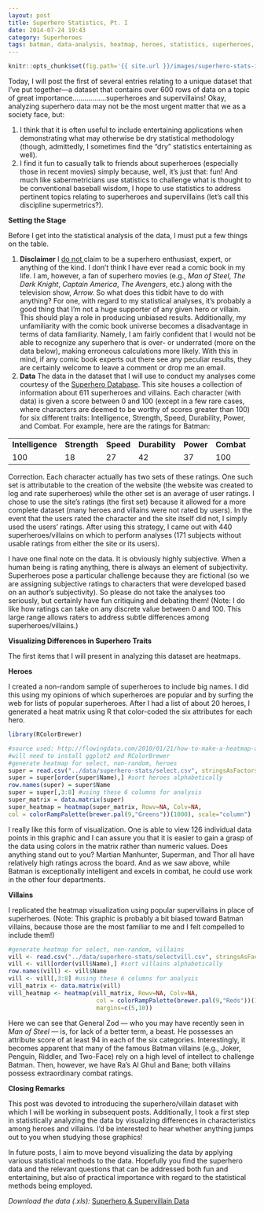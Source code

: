 ```yaml
---
layout: post
title: Superhero Statistics, Pt. I
date: 2014-07-24 19:43
category: Superheroes
tags: batman, data-analysis, heatmap, heroes, statistics, superheroes, supervillains, villains, wordpress
---
```

```r
knitr::opts_chunk$set(fig.path='{{ site.url }}/images/superhero-stats-i-', message = FALSE, warning=FALSE)
```

Today, I will post the first of several entries relating to a unique
dataset that I've put together—a dataset that contains over 600 rows of
data on a topic of great importance.................superheroes and
supervillains! Okay, analyzing superhero data may not be the most urgent
matter that we as a society face, but:

1. I think that it is often useful to include entertaining applications
when demonstrating what may otherwise be dry statistical methodology
(though, admittedly, I sometimes find the "dry" statistics entertaining
as well).
2. I find it fun to casually talk to friends about superheroes
(especially those in recent movies) simply because, well, it's just
that: fun! And much like sabermetricians use statistics to challenge
what is thought to be conventional baseball wisdom, I hope to use
statistics to address pertinent topics relating to superheroes and
supervillains (let's call this discipline supermetrics?).

**Setting the Stage**

Before I get into the statistical analysis of the data, I must put a few
things on the table.

1. **Disclaimer** I <span style="text-decoration:underline;">do
not </span>claim to be a superhero enthusiast, expert, or anything of
the kind. I don't think I have ever read a comic book in my life. I am,
however, a fan of superhero movies (e.g., *Man of Steel*, *The Dark
Knight*, *Captain America*, *The Avengers*, etc.) along with the
television show, *Arrow.* So what does this tidbit have to do with
anything? For one, with regard to my statistical analyses, it's probably
a good thing that I'm not a huge supporter of any given hero or villain.
This should play a role in producing unbiased results. Additionally, my
unfamiliarity with the comic book universe becomes a disadvantage in
terms of data familiarity. Namely, I am fairly confident that I would
not be able to recognize any superhero that is over- or underrated (more
on the data below), making erroneous calculations more likely. With this
in mind, if any comic book experts out there see any peculiar results,
they are certainly welcome to leave a comment or drop me an email.
2. **Data** The data in the dataset that I will use to conduct my
analyses come courtesy of the [Superhero
Database](http://www.superherodb.com/). This site houses a collection of
information about 611 superheroes and villains. Each character (with
data) is given a score between 0 and 100 (except in a few rare cases,
where characters are deemed to be worthy of scores greater than 100) for
six different traits: Intelligence, Strength, Speed, Durability, Power,
and Combat. For example, here are the ratings for Batman:

<table align="center">
<tr>
<td><b>Intelligence</b></td> 
<td><b>Strength</b></td>
<td><b>Speed</b></td>
<td><b>Durability</b></td>
<td><b>Power</b></td>
<td><b>Combat</b></td>
</tr>
<tr>
<td>100</td> 
<td>18</td>
<td>27</td>
<td>42</td>
<td>37</td>
<td>100</td>
</tr>
</table>  

Correction. Each character actually has two sets of these ratings. One
such set is attributable to the creation of the website (the website was
created to log and rate superheroes) while the other set is an average
of user ratings. I chose to use the site's ratings (the first set)
because it allowed for a more complete dataset (many heroes and villains
were not rated by users). In the event that the users rated the
character and the site itself did not, I simply used the users' ratings.
After using this strategy, I came out with 440 superheroes/villains on
which to perform analyses (171 subjects without usable ratings from
either the site or its users).

I have one final note on the data. It is obviously highly subjective.
When a human being is rating anything, there is always an element of
subjectivity. Superheroes pose a particular challenge because they are
fictional (so we are assigning subjective ratings to characters that
were developed based on an author's subjectivity). So please do not take
the analyses too seriously, but certainly have fun critiquing and
debating them! (Note: I do like how ratings can take on any discrete
value between 0 and 100. This large range allows raters to address
subtle differences among superheroes/villains.)

**Visualizing Differences in Superhero Traits**

The first items that I will present in analyzing this dataset are
heatmaps.

**Heroes**

I created a non-random sample of superheroes to include big names. I did
this using my opinions of which superheroes are popular and by surfing
the web for lists of popular superheroes. After I had a list of about 20
heroes, I generated a heat matrix using R that color-coded the six
attributes for each hero.

```r
library(RColorBrewer)

#source used: http://flowingdata.com/2010/01/21/how-to-make-a-heatmap-a-quick-and-easy-solution/  
#will need to install ggplot2 and RColorBrewer
#generate heatmap for select, non-random, heroes  
super = read.csv("../data/superhero-stats/select.csv", stringsAsFactors=FALSE) #read-in CSV file; insert appropriate path  
super = super[order(super$Name),] #sort heroes alphabetically  
row.names(super) = super$Name  
super = super[,3:8] #using these 6 columns for analysis  
super_matrix = data.matrix(super)  
super_heatmap = heatmap(super_matrix, Rowv=NA, Colv=NA,  
col = colorRampPalette(brewer.pal(9,"Greens"))(1000), scale="column")
```

I really like this form of visualization. One is able to view 126
individual data points in this graphic and I can assure you that it is
easier to gain a grasp of the data using colors in the matrix rather
than numeric values. Does anything stand out to you? Martian Manhunter,
Superman, and Thor all have relatively high ratings across the board.
And as we saw above, while Batman is exceptionally intelligent and
excels in combat, he could use work in the other four departments.

**Villains**

I replicated the heatmap visualization using popular supervillains in
place of superheroes. (Note: This graphic is probably a bit biased
toward Batman villains, because those are the most familiar to me and I
felt compelled to include them!)

```r
#generate heatmap for select, non-random, villains
vill <- read.csv("../data/superhero-stats/selectvill.csv", stringsAsFactors=FALSE) #read-in CSV file; insert appropriate path
vill <- vill[order(vill$Name),] #sort villains alphabetically
row.names(vill) <- vill$Name
vill <- vill[,3:8] #using these 6 columns for analysis
vill_matrix <- data.matrix(vill)
vill_heatmap <- heatmap(vill_matrix, Rowv=NA, Colv=NA,
                         col = colorRampPalette(brewer.pal(9,"Reds"))(1000), scale="column",
                         margins=c(5,10))
```

Here we can see that General Zod — who you may have recently seen in *Man
of Steel* — is, for lack of a better term, a beast. He possesses an
attribute score of at least 94 in each of the six categories.
Interestingly, it becomes apparent that many of the famous Batman
villains (e.g., Joker, Penguin, Riddler, and Two-Face) rely on a high
level of intellect to challenge Batman. Then, however, we have Ra's Al
Ghul and Bane; both villains possess extraordinary combat ratings.

**Closing Remarks**

This post was devoted to introducing the superhero/villain dataset with
which I will be working in subsequent posts. Additionally, I took a
first step in statistically analyzing the data by visualizing
differences in characteristics among heroes and villains. I'd be
interested to hear whether anything jumps out to you when studying those
graphics!

In future posts, I aim to move beyond visualizing the data by applying
various statistical methods to the data. Hopefully you find the
superhero data and the relevant questions that can be addressed both fun
and entertaining, but also of practical importance with regard to the
statistical methods being employed.

*Download the data (.xls):* [Superhero & Supervillain
Data](https://jskaza.files.wordpress.com/2014/07/hero_vill_data.xls)
